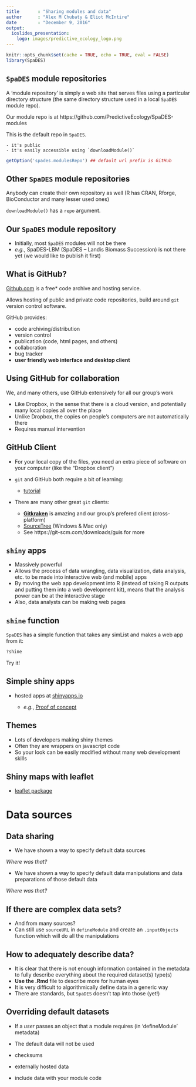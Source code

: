 ```yaml
---
title       : "Sharing modules and data"
author      : "Alex M Chubaty & Eliot McIntire"
date        : "December 9, 2016"
output:
  ioslides_presentation:
    logo: images/predictive_ecology_logo.png
---
```


```r
knitr::opts_chunk$set(cache = TRUE, echo = TRUE, eval = FALSE)
library(SpaDES)
```

## `SpaDES` module repositories

A 'module repository' is simply a web site that serves files using a particular directory structure (the same directory structure used in a local `SpaDES` module repo).

Our module repo is at https://github.com/PredictiveEcology/SpaDES-modules

This is the default repo in `SpaDES`.

    - it's public
    - it's easily accessible using `downloadModule()`

```r
getOption('spades.modulesRepo') ## default url prefix is GitHub
```

## Other `SpaDES` module repositories

Anybody can create their own repository as well (R has CRAN, Rforge, BioConductor and many lesser used ones)

`downloadModule()` has a `repo` argument.

## Our `SpaDES` module repository

- Initially, most `SpaDES` modules will not be there
- *e.g.*, SpaDES-LBM (SpaDES -- Landis Biomass Succession) is not there yet (we would like to publish it first)

## What is GitHub?

[Github.com](https://github.com/) is a free\* code archive and hosting service.

Allows hosting of public and private code repositories, build around `git` version control software.

GitHub provides:

- code archiving/distribution
- version control
- publication (code, html pages, and others)
- collaboration
- bug tracker
- **user friendly web interface and desktop client**

## Using GitHub for collaboration

We, and many others, use GitHub extensively for all our group's work

- Like Dropbox, in the sense that there is a cloud version, and potentially many local copies all over the place
- Unlike Dropbox, the copies on people's computers are not automatically there
- Requires manual intervention

## GitHub Client

- For your local copy of the files, you need an extra piece of software on your computer (like the "Dropbox client")

- `git` and GitHub both require a bit of learning:

    - [tutorial](https://guides.github.com/activities/hello-world/)

- There are many other great `git` clients:

    - **[Gitkraken](http://gitkraken.com/)** is amazing and our group's prefered client (cross-platform)
    - [SourceTree](https://www.sourcetreeapp.com/) (Windows & Mac only)
    - See https://git-scm.com/downloads/guis for more

## `shiny` apps

- Massively powerful
- Allows the process of data wrangling, data visualization, data analysis, etc. to be made into interactive web (and mobile) apps
- By moving the web app development into R (instead of taking R outputs and putting them into a web development kit), means that the analysis power can be at the interactive stage
- Also, data analysts can be making web pages

## `shine` function

`SpaDES` has a simple function that takes any simList and makes a web app from it:

```r
?shine
```

<div class="centered">Try it!</div>

## Simple shiny apps

- hosted apps at [shinyapps.io](http://www.shinyapps.io/) 

    - *e.g.*, [Proof of concept](https://spades.shinyapps.io/ForestChange_ProofOfConcept/)

## Themes

- Lots of developers making shiny themes
- Often they are wrappers on javascript code
- So your look can be easily modified without many web development skills

## Shiny maps with leaflet

- [leaflet package](https://rstudio.github.io/leaflet/)

# Data sources

## Data sharing

- We have shown a way to specify default data sources

*Where was that?*

- We have shown a way to specify default data manipulations and data preparations of those default data

*Where was that?*

## If there are complex data sets?

- And from many sources?
- Can still use `sourceURL` in `defineModule` and create an `.inputObjects` function which will do all the manipulations

## How to adequately describe data?

- It is clear that there is not enough information contained in the metadata to fully describe everything about the required dataset(s) type(s)
- **Use the .Rmd** file to describe more for human eyes
- It is very difficult to algorithmically define data in a generic way
- There are standards, but `SpaDES` doesn't tap into those (yet!)

## Overriding default datasets

- If a *user* passes an object that a module requires (in 'defineModule' metadata)
- The default data will not be used

- checksums
- externally hosted data
- include data with your module code
